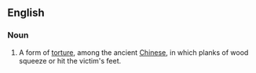 ==English==

===Noun===
{{wikipedia}}
{{en-noun|-}}

# A form of [[torture]], among the ancient [[Chinese]], in which planks of wood squeeze or hit the victim's feet.